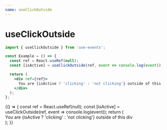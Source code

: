 ```yaml
---
name: useClickOutside
---
```



# useClickOutside

```js
import { useClickOutside } from 'use-events';
```

```jsx
const Example = () => {
  const ref = React.useRef(null);
  const [isActive] = useClickOutside(ref, event => console.log(event));

  return (
    <div ref={ref}>
      You are {isActive ? 'clicking' : 'not clicking'} outside of this div
    </div>
  );
};
```

<Playground>
  {() => {
    const ref = React.useRef(null);
    const [isActive] = useClickOutside(ref, event => console.log(event));
    return (
      <div ref={ref}>
        You are {isActive ? 'clicking' : 'not clicking'} outside of this div
      </div>
    );
  }}
</Playground>

